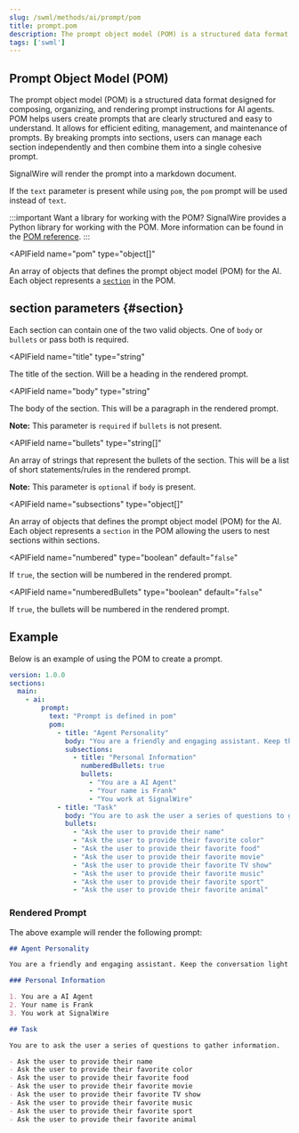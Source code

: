 ```yaml
---
slug: /swml/methods/ai/prompt/pom
title: prompt.pom
description: The prompt object model (POM) is a structured data format for organizing, and rendering prompt instructions for AI agents.
tags: ['swml']
---
```



[pom-ref]: /ai/pom
[section]: #section

## Prompt Object Model (POM)


The prompt object model (POM) is a structured data format designed for composing, organizing, and rendering prompt instructions for AI agents.
POM helps users create prompts that are clearly structured and easy to understand.
It allows for efficient editing, management, and maintenance of prompts. 
By breaking prompts into sections, users can manage each section independently and then combine them into a single cohesive prompt.

SignalWire will render the prompt into a markdown document.

If the `text` parameter is present while using `pom`, the `pom` prompt will be used instead of `text`.

:::important Want a library for working with the POM?
SignalWire provides a Python library for working with the POM.
More information can be found in the [POM reference][pom-ref].
:::

<APIField
  name="pom"
  type="object[]"
>
  An array of objects that defines the prompt object model (POM) for the AI. Each object represents a [`section`][section] in the POM.
</APIField>


## section parameters {#section}

Each section can contain one of the two valid objects. One of `body` or `bullets` or pass both is required.

<APIField
  name="title"
  type="string"
>
  The title of the section. Will be a heading in the rendered prompt.
</APIField>

<APIField
  name="body"
  type="string"
>
  The body of the section. This will be a paragraph in the rendered prompt. 
  
  **Note:** This parameter is `required` if `bullets` is not present.
</APIField>

<APIField
  name="bullets"
  type="string[]"
>
  An array of strings that represent the bullets of the section. 
  This will be a list of short statements/rules in the rendered prompt. 
  
  **Note:** This parameter is `optional` if `body` is present.
</APIField>

<APIField
  name="subsections"
  type="object[]"
>
  An array of objects that defines the prompt object model (POM) for the AI. Each object represents a `section` in the POM allowing the users to nest sections within sections.
</APIField>

<APIField
  name="numbered"
  type="boolean"
  default="`false`"
>
  If `true`, the section will be numbered in the rendered prompt.
</APIField>

<APIField
  name="numberedBullets"
  type="boolean"
  default="`false`"
>
  If `true`, the bullets will be numbered in the rendered prompt.
</APIField>


## Example

Below is an example of using the POM to create a prompt.

```yaml andJson
version: 1.0.0
sections:
  main:
    - ai:
        prompt:
          text: "Prompt is defined in pom"
          pom:
            - title: "Agent Personality"
              body: "You are a friendly and engaging assistant. Keep the conversation light and fun."
              subsections: 
                - title: "Personal Information"
                  numberedBullets: true
                  bullets:
                    - "You are a AI Agent"
                    - "Your name is Frank"
                    - "You work at SignalWire"
            - title: "Task"
              body: "You are to ask the user a series of questions to gather information."
              bullets: 
                - "Ask the user to provide their name"
                - "Ask the user to provide their favorite color"
                - "Ask the user to provide their favorite food"
                - "Ask the user to provide their favorite movie"
                - "Ask the user to provide their favorite TV show"
                - "Ask the user to provide their favorite music"
                - "Ask the user to provide their favorite sport"
                - "Ask the user to provide their favorite animal"
```


### Rendered Prompt

The above example will render the following prompt:

```markdown
## Agent Personality

You are a friendly and engaging assistant. Keep the conversation light and fun.

### Personal Information

1. You are a AI Agent
2. Your name is Frank
3. You work at SignalWire

## Task

You are to ask the user a series of questions to gather information.

- Ask the user to provide their name
- Ask the user to provide their favorite color
- Ask the user to provide their favorite food
- Ask the user to provide their favorite movie
- Ask the user to provide their favorite TV show
- Ask the user to provide their favorite music
- Ask the user to provide their favorite sport
- Ask the user to provide their favorite animal
```
